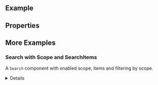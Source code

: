 
<Meta of={ComponentStories} />

<DocsHeader experimental />

<br />

## Example

<Canvas of={ComponentStories.Default} />

## Properties

<ControlsWithNote of={ComponentStories.Default} />

## More Examples

### Search with Scope and SearchItems

A `Search` component with enabled scope, items and filtering by scope.

<Canvas of={ComponentStories.WithScopeAndItems} />

<details>

    <summary>Show static code</summary>

```tsx
const scopeData = [
  { name: 'Laptop', scope: 'products' },
  { name: 'Leave Requests', scope: 'apps' },
  { name: 'Log work', scope: 'apps' },
  { name: 'Manage Products', scope: 'apps' },
  { name: 'Mobile Phones', scope: 'products' },
  { name: 'Tablet', scope: 'products' }
];

function SearchComponent(props) {
  const [filterData, setFilterData] = useState(scopeData);

  const handleScopeChange: SearchPropTypes['onScopeChange'] = (e) => {
    props.onScopeChange(e);
    const { scope } = e.detail;
    if (scope.text === 'All') {
      setFilterData(scopeData);
    } else {
      setFilterData(
        scopeData.filter((item) => {
          return item.scope === scope.text.toLowerCase();
        })
      );
    }
  };

  return (
    <Search {...props} onScopeChange={handleScopeChange}>
      {filterData.map((item) => {
        return <SearchItem key={item.name} text={item.name} scopeName={item.scope} />;
      })}
    </Search>
  );
}
```

</details>

<Footer />
